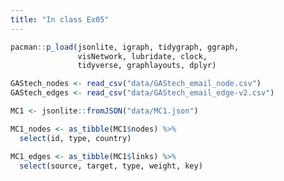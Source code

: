 ```yaml
---
title: "In class Ex05"
---
```


```r
pacman::p_load(jsonlite, igraph, tidygraph, ggraph, 
               visNetwork, lubridate, clock,
               tidyverse, graphlayouts, dplyr)
```

```r
GAStech_nodes <- read_csv("data/GAStech_email_node.csv")
GAStech_edges <- read_csv("data/GAStech_email_edge-v2.csv")

```

```r
MC1 <- jsonlite::fromJSON("data/MC1.json")
```

```r
MC1_nodes <- as_tibble(MC1$nodes) %>%
  select(id, type, country)
```

```r
MC1_edges <- as_tibble(MC1$links) %>%
  select(source, target, type, weight, key)
```

